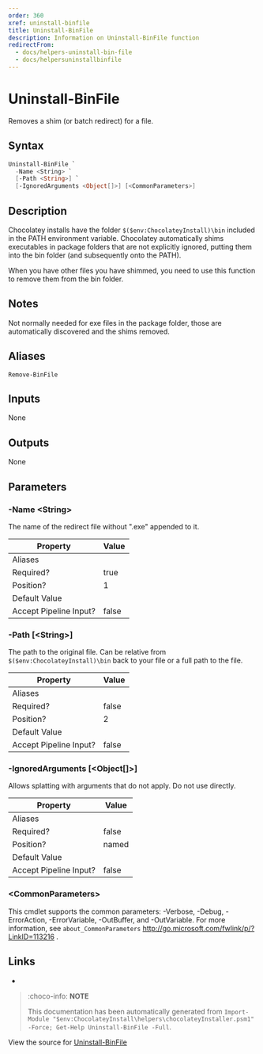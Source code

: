 ---
order: 360
xref: uninstall-binfile
title: Uninstall-BinFile
description: Information on Uninstall-BinFile function
redirectFrom:
  - docs/helpers-uninstall-bin-file
  - docs/helpersuninstallbinfile
---

# Uninstall-BinFile

<!-- This documentation is automatically generated from https://github.com/chocolatey/choco/blob/master/src/chocolatey.resources/helpers/functions/Uninstall-BinFile.ps1 using https://github.com/chocolatey/choco/blob/master/GenerateDocs.ps1. Contributions are welcome at the original location(s). -->

Removes a shim (or batch redirect) for a file.

## Syntax

~~~powershell
Uninstall-BinFile `
  -Name <String> `
  [-Path <String>] `
  [-IgnoredArguments <Object[]>] [<CommonParameters>]
~~~

## Description

Chocolatey installs have the folder `$($env:ChocolateyInstall)\bin`
included in the PATH environment variable. Chocolatey automatically
shims executables in package folders that are not explicitly ignored,
putting them into the bin folder (and subsequently onto the PATH).

When you have other files you have shimmed, you need to use this
function to remove them from the bin folder.

## Notes

Not normally needed for exe files in the package folder, those are
automatically discovered and the shims removed.

## Aliases

`Remove-BinFile`


## Inputs

None

## Outputs

None

## Parameters

###  -Name &lt;String&gt;
The name of the redirect file without ".exe" appended to it.

Property               | Value
---------------------- | -----
Aliases                | 
Required?              | true
Position?              | 1
Default Value          | 
Accept Pipeline Input? | false
 
###  -Path [&lt;String&gt;]
The path to the original file. Can be relative from
`$($env:ChocolateyInstall)\bin` back to your file or a full path to the
file.

Property               | Value
---------------------- | -----
Aliases                | 
Required?              | false
Position?              | 2
Default Value          | 
Accept Pipeline Input? | false
 
###  -IgnoredArguments [&lt;Object[]&gt;]
Allows splatting with arguments that do not apply. Do not use directly.

Property               | Value
---------------------- | -----
Aliases                | 
Required?              | false
Position?              | named
Default Value          | 
Accept Pipeline Input? | false
 
### &lt;CommonParameters&gt;

This cmdlet supports the common parameters: -Verbose, -Debug, -ErrorAction, -ErrorVariable, -OutBuffer, and -OutVariable. For more information, see `about_CommonParameters` http://go.microsoft.com/fwlink/p/?LinkID=113216 .


## Links

 * <Xref title="Install-BinFile" value="install-binfile" />


<Xref title="Function Reference" value="powershell-reference" />

> :choco-info: **NOTE**
>
> This documentation has been automatically generated from `Import-Module "$env:ChocolateyInstall\helpers\chocolateyInstaller.psm1" -Force; Get-Help Uninstall-BinFile -Full`.

View the source for [Uninstall-BinFile](https://github.com/chocolatey/choco/blob/master/src/chocolatey.resources/helpers/functions/Uninstall-BinFile.ps1)
